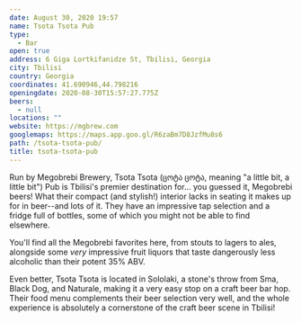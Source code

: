 ```yaml
---
date: August 30, 2020 19:57
name: Tsota Tsota Pub
type:
  - Bar
open: true
address: 6 Giga Lortkifanidze St, Tbilisi, Georgia
city: Tbilisi
country: Georgia
coordinates: 41.690946,44.798216
openingdate: 2020-08-30T15:57:27.775Z
beers:
  - null
locations: ""
website: https://mgbrew.com
googlemaps: https://maps.app.goo.gl/R6zaBm7D8JzfMu8s6
path: /tsota-tsota-pub/
title: tsota-tsota-pub
---
```

Run by Megobrebi Brewery, Tsota Tsota (ცოტა ცოტა, meaning "a little bit, a little bit") Pub is Tbilisi's premier destination for... you guessed it, Megobrebi beers! What their compact (and stylish!) interior lacks in seating it makes up for in beer--and lots of it. They have an impressive tap selection and a fridge full of bottles, some of which you might not be able to find elsewhere. 

You'll find all the Megobrebi favorites here, from stouts to lagers to ales, alongside some *very* impressive fruit liquors that taste dangerously less alcoholic than their potent 35% ABV. 

Even better, Tsota Tsota is located in Sololaki, a stone's throw from Sma, Black Dog, and Naturale, making it a very easy stop on a craft beer bar hop. Their food menu complements their beer selection very well, and the whole experience is absolutely a cornerstone of the craft beer scene in Tbilisi!